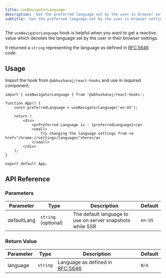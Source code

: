 ```yaml
---
title: useNavigatorLanguage
description: 'Get the preferred language set by the user in browser settings'
subtitle: 'Get the preferred language set by the user in browser settings'
---
```



The `useNavigatorLanguage` hook is helpful when you want to get a reactive value which denotes the language set by the user in their browser settings.

It returned a `string` representing the language as defined in [RFC:5646](https://datatracker.ietf.org/doc/html/rfc5646) code.

<DemoWrapper title="useNavigatorLanguage">
	<Example client:load />
</DemoWrapper>

## Usage

Import the hook from `@abhushanaj/react-hooks` and use in required component;

```tsx title="./src/App.tsx" ins={1,4}
import { useNavigatorLanguage } from '@abhushanaj/react-hooks';

function App() {
	const preferredLanguage = useNavigatorLanguage('en-US');

	return (
		<div>
			<p>Preferred Language is : {preferredLanguage}</p>
			<small>
				Try changing the language settings from <a href="chrome://settings/languages">here</a>
			</small>
		</div>
	);
}

export default App;
```

## API Reference

### Parameters

| Parameter   | Type                | Description                                               | Default |
| ----------- | ------------------- | --------------------------------------------------------- | ------- |
| defaultLang | `string` (optional) | The default language to use on server snapshots while SSR | `en-US` |

### Return Value

| Parameter | Type     | Description                                                                      | Default |
| --------- | -------- | -------------------------------------------------------------------------------- | ------- |
| language  | `string` | Language as defined in [RFC:5646](https://datatracker.ietf.org/doc/html/rfc5646) | `N/A`   |
